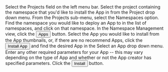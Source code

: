 
<Step>
    Select the <NavStep>Projects</NavStep> field on the left menu bar.
</Step>
<Step>
    Select the project containing the namespace that you'd like to install
    the App in from the Project drop down menu.
</Step>
<Step>
    From the Projects sub-menu, select the Namespaces option.
</Step>
<Step>
    Find the namespace you would like to deploy an App to in the list of namespaces, and click on that
    namespace.
</Step>
<Step>
    In the Namespace Management view, click the <Button>Apps</Button> button.
</Step>
<Step>
    Select the App you would like to install from the App thumbnails, or, if there
    are no recommend Apps, click the <Button>Install App</Button> and find  the
    desired App in the <Label>Select an App</Label> drop down menu.
</Step>
<Step>
    Enter any other required parameters for your App -- this may vary depending on
    the type of App and whether or not the App creator has specified parameters.
</Step>
<Step>
    Click the <Button>Install</Button> button.
</Step>